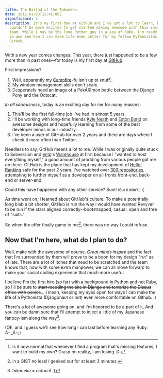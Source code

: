 ```yaml
---
title: The Ballad of the Takoneko
date: 2011-01-03T12:41:00Z
significance: 3
description: It's my first day at GitHub and I've got a lot to learn, but I
  couldn't be more excited to get started making awesome with this incredible
  team. While I may be the lone Python guy in a sea of Ruby, I'm ready to dive
  in and see how I can make life even better for my fellow Pythonistas on
  GitHub.
---
```


With a new year comes changes. This year, there just happened to be a few more than in past ones—for today is my first day at [GitHub][1].

First impressions?

1. Well, apparently my [Campfire][2]-fu isn't up to snuff[^1].
2. My window management skills don't scale.
3. Desperately need an image of a PokÃ©mon battle between the Django Pony and the Octocat.

_In all seriousness_, today is an exciting day for me for many reasons:

1. This'll be the first full-time job I've had in almost 5 years.
2. I'll be working with long-time friends [Kyle Neath][3] and [Eston Bond][4] on awesome designs and hopefully learning from some of the best developer minds in our industry.
3. I've been a user of GitHub for over 2 years and there are days where I check it more often than Twitter.

Needless to say, GitHub means a lot to me. While I was originally quite stuck to Subversion and [entp][5]'s [Warehouse][6] at first because I "wanted to host everything myself," a good amount of prodding from various people got me on there. GitHub is the place that has kept my development of [Hello! Ranking][7] safe for the past 2 years. I've watched over [300 repositories][8], attempting to further myself as a developer on all fronts front-end, back-end or server-end.

Could this have happened with any other service? Sure! <small>(But it didn't.)</small> :)

As time went on, I learned about GitHub's culture. To make a potentially long blab a bit shorter, GitHub is run the way I would have wanted Revyver to be run if the stars aligned correctly--bootstrapped, casual, open and free of "suits."

So when the offer finally game to me[^2], there was no way I could refuse.

## Now that I'm here, what do I plan to do?

Well, make with the awesome of course. _Great minds inspire_ and the fact that I'm surrounded by them will prove to be a boon for my design "rut" as of late. There are a lot of itches that need to be scratched and the team knows that, now with some extra manpower, we can all move forward to make your social coding experience that much more useful.

I believe I'm the first hire (so far) with a background in Python and not Ruby, so I'll be sure to <strike>start recoding the site in Django and terrorize the Disqus office with ponies</strike>... I mean, keeping my eyes open for ways I can make the life of a Pythonista (Djangonaut or not) even more comfortable on Github. :)

There's a lot of awesome going on, and I'm honored to be a part of it. And you can be damn sure that I'll attempt to inject a little of my Japanese fanboy-ism along the way[^3].

(Oh, and I guess we'll see how long I can last before learning any Ruby. Â¬_Â¬;)

[^1]: Is it now normal that whenever I find a program that's missing features, I want to build my own? Grasp on reality, I am losing. D:

[^2]: In a GIST no less! I geeked out for at least 3 minutes.

[^3]: _takoneko_ = _octocat_ ;)

[1]: https://github.com/blog/764-bryan-veloso-is-a-githubber
[2]: http://propaneapp.com/
[3]: http://warpspire.com/
[4]: http://estonbond.com/
[5]: http://entp.com/
[6]: https://github.com/entp/warehouse
[7]: http://hello-ranking.com/
[8]: http://github.com/bryanveloso
